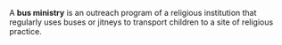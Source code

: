 A '''bus ministry''' is an outreach program of a religious institution that regularly uses buses or jitneys to transport children to a site of religious practice.


{{religion-stub}}